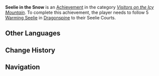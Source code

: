 {{Achievement Infobox
|title        = Seelie in the Snow
|id           = 80058
|order id     = 0058
|category     = Visitors on the Icy Mountain
|description  = Follow 5 [[Warming Seelie]] in Dragonspine to their Seelie Courts.
|requirements = 
|primogems    = 5
|tracking     = Tracks the amount of Warming Seelie found in Dragonspine.
|topic        = Seelie
|set          = Seelie in the Snow
|tier         = 1
|tiers_total  = 3
|tier1        = Seelie in the Snow (Tier 1)
|tier2        = Seelie in the Snow (Tier 2)
|tier3        = Seelie in the Snow (Tier 3)
|prev         = 
|next         = Seelie in the Snow (Tier 2)
}}
'''Seelie in the Snow''' is an [[Achievement]] in the category ''[[Visitors on the Icy Mountain]]''. To complete this achievement, the player needs to follow 5 [[Warming Seelie]] in [[Dragonspine]] to their Seelie Courts.
<!--
==Trivia==

==Video Guides==
{{EVT
|video1   = 
|caption1 = 
}}
-->
==Other Languages==
{{Transclude|Seelie in the Snow|Other Languages}}

==Change History==
{{Change History|1.2}}
<!--
==References==
{{Reflist}}
-->
==Navigation==
{{Achievement Navbox|Visitors on the Icy Mountain}}